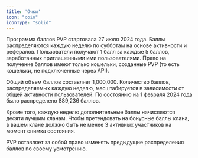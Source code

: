 ```yaml
---
title: 'Очки'
icon: "coin"
iconType: "solid"
---
```


Программа баллов PVP стартовала 27 июля 2024 года. Баллы распределяются каждую неделю по субботам на основе активности и рефералов. Пользователи получают 1 балл за каждые 5 баллов, заработанных приглашенными ими пользователями. Право на получение баллов имеют только кошельки, созданные PVP (то есть кошельки, не подключенные через API).

Общий объем баллов составляет 1,000,000. Количество баллов, распределяемых каждую неделю, масштабируется в зависимости от общей активности пользователей. По состоянию на 1 февраля 2024 года было распределено 889,236 баллов.

Кроме того, каждую неделю дополнительные баллы начисляются десяти лучшим кланам. Чтобы претендовать на бонусные баллы клана, в вашем клане должно быть не менее 3 активных участников на момент снимка состояния.

PVP оставляет за собой право изменять предыдущие распределения баллов по своему усмотрению.